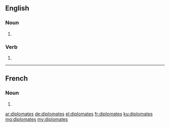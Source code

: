 ==English==

===Noun===
{{head|en|plural}}

# {{plural of|diplomate|lang=en}}

===Verb===
{{head|en|verb form}}

# {{en-third-person singular of|diplomate}}

----

==French==

===Noun===
{{head|fr|plural}} {{g|m|f}}

# {{plural of|diplomate|lang=fr}}

[[ar:diplomates]]
[[de:diplomates]]
[[el:diplomates]]
[[fr:diplomates]]
[[ku:diplomates]]
[[mg:diplomates]]
[[my:diplomates]]
